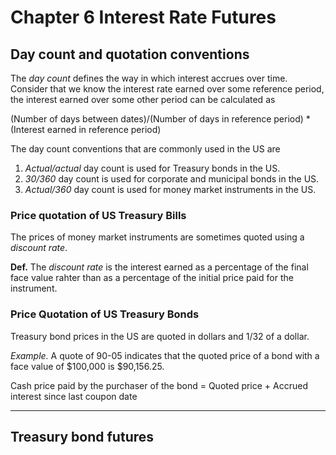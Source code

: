 Chapter 6 Interest Rate Futures
===============================

## Day count and quotation conventions

The *day count* defines the way in which interest accrues over time. Consider that we know the interest rate earned over some reference period, the interest earned over some other period can be calculated as

(Number of days between dates)/(Number of days in reference period) * (Interest earned in reference period)

The day count conventions that are commonly used in the US are

1. *Actual/actual* day count is used for Treasury bonds in the US.
2. *30/360* day count is used for corporate and municipal bonds in the US.
3. *Actual/360* day count is used for money market instruments in the US.

### Price quotation of US Treasury Bills

The prices of money market instruments are sometimes quoted using a *discount rate*.

**Def.** The *discount rate* is the interest earned as a percentage of the final face value rahter than as a percentage of the initial price paid for the instrument.

### Price Quotation of US Treasury Bonds

Treasury bond prices in the US are quoted in dollars and 1/32 of a dollar.

*Example.* A quote of 90-05 indicates that the quoted price of a bond with a face value of $100,000 is $90,156.25.

Cash price paid by the purchaser of the bond = Quoted price + Accrued interest since last coupon date

----------------------------

## Treasury bond futures



















